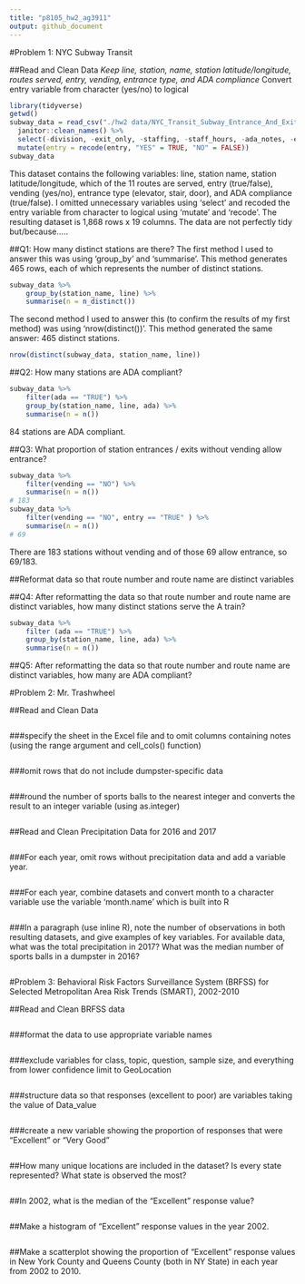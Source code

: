 ```yaml
---
title: "p8105_hw2_ag3911"
output: github_document
---
```


#Problem 1: NYC Subway Transit 

##Read and Clean Data
*Keep line, station, name, station latitude/longitude, routes served, entry, vending, entrance type, and ADA compliance
*Convert entry variable from character (yes/no) to logical
```r
library(tidyverse)
getwd()
subway_data = read_csv("./hw2 data/NYC_Transit_Subway_Entrance_And_Exit_Data.csv") %>%
  janitor::clean_names() %>%
  select(-division, -exit_only, -staffing, -staff_hours, -ada_notes, -entrance_location, -entrance_longitude, -entrance_latitude, -station_location, -corner, -east_west_street, -north_south_street, -free_crossover) %>%
  mutate(entry = recode(entry, "YES" = TRUE, "NO" = FALSE))
subway_data
```
This dataset contains the following variables: line, station name, station latitude/longitude, which of the 11 routes are served, entry (true/false), vending (yes/no), entrance type (elevator, stair, door), and ADA compliance (true/false). I omitted unnecessary variables using 'select' and recoded the entry variable from character to logical using 'mutate' and 'recode'. The resulting dataset is 1,868 rows x 19 columns. The data are not perfectly tidy but/because.....


##Q1: How many distinct stations are there? 
The first method I used to answer this was using 'group_by' and 'summarise'. This method generates 465 rows, each of which represents the number of distinct stations.
```r
subway_data %>%
    group_by(station_name, line) %>%
    summarise(n = n_distinct())
```
The second method I used to answer this (to confirm the results of my first method) was using 'nrow(distinct())'. This method generated the same answer: 465 distinct stations. 
```r
nrow(distinct(subway_data, station_name, line))
```

##Q2: How many stations are ADA compliant?
```r
subway_data %>%
    filter(ada == "TRUE") %>%
    group_by(station_name, line, ada) %>%
    summarise(n = n())
```
84 stations are ADA compliant. 


##Q3: What proportion of station entrances / exits without vending allow entrance?
```r
subway_data %>%
    filter(vending == "NO") %>%
    summarise(n = n())
# 183
subway_data %>%
    filter(vending == "NO", entry == "TRUE" ) %>%
    summarise(n = n())
# 69
```
There are 183 stations without vending and of those 69 allow entrance, so 69/183. 

##Reformat data so that route number and route name are distinct variables

##Q4: After reformatting the data so that route number and route name are distinct variables, how many distinct stations serve the A train?
```r
subway_data %>%
    filter (ada == "TRUE") %>%
    group_by(station_name, line, ada) %>%
    summarise(n = n())
```

##Q5: After reformatting the data so that route number and route name are distinct variables,  how many are ADA compliant? 



#Problem 2: Mr. Trashwheel 

##Read and Clean Data
```r
```

###specify the sheet in the Excel file and to omit columns containing notes (using the range argument and cell_cols() function)
```r
```

###omit rows that do not include dumpster-specific data
```r
```

###round the number of sports balls to the nearest integer and converts the result to an integer variable (using as.integer)
```r
```


##Read and Clean Precipitation Data for 2016 and 2017
```r
```

###For each year, omit rows without precipitation data and add a variable year.
```r
```

###For each year, combine datasets and convert month to a character variable
use the variable 'month.name' which is built into R
```r
```

###In a paragraph (use inline R), note the number of observations in both resulting datasets, and give examples of key variables. For available data, what was the total precipitation in 2017? What was the median number of sports balls in a dumpster in 2016?
```r
```



#Problem 3: Behavioral Risk Factors Surveillance System (BRFSS) for Selected Metropolitan Area Risk Trends (SMART), 2002-2010 

##Read and Clean BRFSS data
```r
```

###format the data to use appropriate variable names
```r
```

###exclude variables for class, topic, question, sample size, and everything from lower confidence limit to GeoLocation
```r
```

###structure data so that responses (excellent to poor) are variables taking the value of Data_value
```r
```

###create a new variable showing the proportion of responses that were “Excellent” or “Very Good”
```r
```


##How many unique locations are included in the dataset? Is every state represented? What state is observed the most?
```r
```

##In 2002, what is the median of the “Excellent” response value?
```r
```

##Make a histogram of “Excellent” response values in the year 2002.
```r
```

##Make a scatterplot showing the proportion of “Excellent” response values in New York County and Queens County (both in NY State) in each year from 2002 to 2010.
```r
```

















